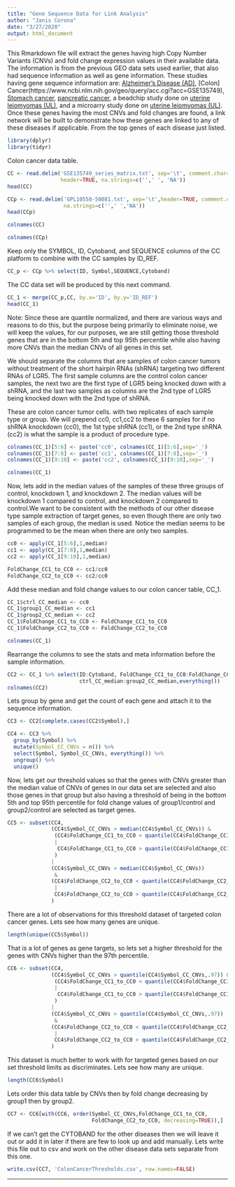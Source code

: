 ---
title: "Gene Sequence Data for Link Analysis"
author: "Janis Corona"
date: "3/27/2020"
output: html_document
---

This Rmarkdown file will extract the genes having high Copy Number Variants (CNVs) and fold change expression values in their available data. The information is from the previous GEO data sets used earlier, that also had sequence information as well as gene information. These studies having gene sequence information are: [Alzheimer's Disease (AD)](https://www.ncbi.nlm.nih.gov/geo/query/acc.cgi?acc=GSE109887), [Colon] Cancer(https://www.ncbi.nlm.nih.gov/geo/query/acc.cgi?acc=GSE135749), [Stomach cancer](https://www.ncbi.nlm.nih.gov/geo/query/acc.cgi), [pancreatic cancer](https://www.ncbi.nlm.nih.gov/geo/query/acc.cgi?acc=GSE131859), a beadchip study done on [uterine leiomyomas (UL)](https://www.ncbi.nlm.nih.gov/geo/query/acc.cgi), and a microarry study done on [uterine leiomyomas (UL)](https://www.ncbi.nlm.nih.gov/geo/query/acc.cgi). Once these genes having the most CNVs and fold changes are found, a link network will be built to demonstrate how these genes are linked to any of these diseases if applicable. From the top genes of each disease just listed.
```{r}
library(dplyr)
library(tidyr)
```

Colon cancer data table.
```{r}
CC <- read.delim('GSE135749_series_matrix.txt', sep='\t', comment.char='!',
                 header=TRUE, na.strings=c('',' ', 'NA'))
head(CC)
```

```{r}
CCp <- read.delim('GPL10558-50081.txt', sep='\t',header=TRUE, comment.char='#',
                  na.strings=c('',' ','NA'))
head(CCp)
```


```{r}
colnames(CC)
```


```{r}
colnames(CCp)
```

Keep only the SYMBOL, ID, Cytoband, and SEQUENCE columns of the CC platform to combine with the CC samples by ID_REF.
```{r}
CC_p <- CCp %>% select(ID, Symbol,SEQUENCE,Cytoband)
```

The CC data set will be produced by this next command.
```{r}
CC_1 <- merge(CC_p,CC, by.x='ID', by.y='ID_REF')
head(CC_1)
```
Note: Since these are quantile normalized, and there are various ways and reasons to do this, but the purpose being primarily to eliminate noise, we will keep the values, for our purposes, we are still getting those threshold genes that are in the bottom 5th and top 95th percentile while also having more CNVs than the median CNVs of all genes in this set.

We should separate the columns that are samples of colon cancer tumors without treatment of the short hairpin RNAs (shRNA) targeting two different RNAs of LGR5. The first sample columns are the control colon cancer samples, the next two are the first type of LGR5 being knocked down with a shRNA, and the last two samples as columns are the 2nd type of LGR5 being knocked down with the 2nd type of shRNA.

These are colon cancer tumor cells. with two replicates of each sample type or group. We will prepend cc0, cc1,cc2 to these 6 samples for if no shRNA knockdown (cc0), the 1st type shRNA (cc1), or the 2nd type shRNA (cc2) is what the sample is a product of procedure type.
```{r}
colnames(CC_1)[5:6] <- paste('cc0', colnames(CC_1)[5:6],sep='_')
colnames(CC_1)[7:8] <- paste('cc1', colnames(CC_1)[7:8],sep='_')
colnames(CC_1)[9:10] <- paste('cc2', colnames(CC_1)[9:10],sep='_')
```

```{r}
colnames(CC_1)
```

Now, lets add in the median values of the samples of these three groups of control, knockdown 1, and knockdown 2. The median values will be knockdown 1 compared to control, and knockdown 2 compared to control.We want to be consistent with the methods of our other disease type sample extraction of target genes, so even though there are only two samples of each group, the median is used. Notice the median seems to be programmed to be the mean when there are only two samples.
```{r}
cc0 <- apply(CC_1[5:6],1,median)
cc1 <- apply(CC_1[7:8],1,median)
cc2 <- apply(CC_1[9:10],1,median)

FoldChange_CC1_to_CC0 <- cc1/cc0
FoldChange_CC2_to_CC0 <- cc2/cc0
```

Add these median and fold change values to our colon cancer table, CC_1.
```{r}
CC_1$ctrl_CC_median <- cc0
CC_1$group1_CC_median <- cc1
CC_1$group2_CC_median <- cc2
CC_1$FoldChange_CC1_to_CC0 <- FoldChange_CC1_to_CC0
CC_1$FoldChange_CC2_to_CC0 <- FoldChange_CC2_to_CC0

colnames(CC_1)
```

Rearrange the columns to see the stats and meta information before the sample information.
```{r}
CC2 <- CC_1 %>% select(ID:Cytoband, FoldChange_CC1_to_CC0:FoldChange_CC2_to_CC0,
                       ctrl_CC_median:group2_CC_median,everything())
colnames(CC2)
```

Lets group by gene and get the count of each gene and attach it to the sequence information.
```{r}
CC3 <- CC2[complete.cases(CC2$Symbol),]

CC4 <- CC3 %>%
  group_by(Symbol) %>%
  mutate(Symbol_CC_CNVs = n()) %>%
  select(Symbol, Symbol_CC_CNVs, everything()) %>%
  ungroup() %>%
  unique()
```

Now, lets get our threshold values so that the genes with CNVs greater than the median value of CNVs of genes in our data set are selected and also those genes in that group but also having a threshold of being in the bottom 5th and top 95th percentile for fold change values of group1/control and group2/control are selected as target genes.
```{r}
CC5 <- subset(CC4, 
              (CC4$Symbol_CC_CNVs > median(CC4$Symbol_CC_CNVs)) &
               (CC4$FoldChange_CC1_to_CC0 < quantile(CC4$FoldChange_CC1_to_CC0,.05, na.rm=TRUE) 
               | 
                CC4$FoldChange_CC1_to_CC0 > quantile(CC4$FoldChange_CC1_to_CC0,.95, na.rm=TRUE)
               )
              |  
              (CC4$Symbol_CC_CNVs > median(CC4$Symbol_CC_CNVs))  
               &            
              (CC4$FoldChange_CC2_to_CC0 < quantile(CC4$FoldChange_CC2_to_CC0,.05, na.rm=TRUE) 
               |               
               CC4$FoldChange_CC2_to_CC0 > quantile(CC4$FoldChange_CC2_to_CC0,.95, na.rm=TRUE)) 
              )
```

There are a lot of observations for this threshold dataset of targeted colon cancer genes. Lets see how many genes are unique.
```{r}
length(unique(CC5$Symbol))
```
That is a lot of genes as gene targets, so lets set a higher threshold for the genes with CNVs higher than the 97th percentile.
```{r}
CC6 <- subset(CC4, 
              (CC4$Symbol_CC_CNVs > quantile(CC4$Symbol_CC_CNVs,.97)) &
               (CC4$FoldChange_CC1_to_CC0 < quantile(CC4$FoldChange_CC1_to_CC0,.05, na.rm=TRUE) 
               | 
                CC4$FoldChange_CC1_to_CC0 > quantile(CC4$FoldChange_CC1_to_CC0,.95, na.rm=TRUE)
               )
              |  
              (CC4$Symbol_CC_CNVs > quantile(CC4$Symbol_CC_CNVs,.97))  
               &            
              (CC4$FoldChange_CC2_to_CC0 < quantile(CC4$FoldChange_CC2_to_CC0,.05, na.rm=TRUE) 
               |               
               CC4$FoldChange_CC2_to_CC0 > quantile(CC4$FoldChange_CC2_to_CC0,.95, na.rm=TRUE)) 
              )
```

This dataset is much better to work with for targeted genes based on our set threshold limits as discriminates. Lets see how many are unique.
```{r}
length(CC6$Symbol)
```

Lets order this data table by CNVs then by fold change decreasing by group1 then by group2. 
```{r}
CC7 <- CC6[with(CC6, order(Symbol_CC_CNVs,FoldChange_CC1_to_CC0,
                           FoldChange_CC2_to_CC0, decreasing=TRUE)),]
```


If we can't get the CYTOBAND for the other diseases then we will leave it out or add it in later if there are few to look up and add manually.
Lets write this file out to csv and work on the other disease data sets separate from this one.
```{r}
write.csv(CC7, 'ColonCancerThresholds.csv', row.names=FALSE)
```

***
